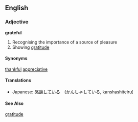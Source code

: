 == English ==

=== Adjective ===
'''grateful'''

# Recognising the importance of a source of pleasure
# Showing [[gratitude]]

====Synonyms====
[[thankful]]
[[appreciative]]

====Translations====
*Japanese: [[感謝]]している　(かんしゃしている, kanshashiteiru)

====See Also====
[[gratitude]]